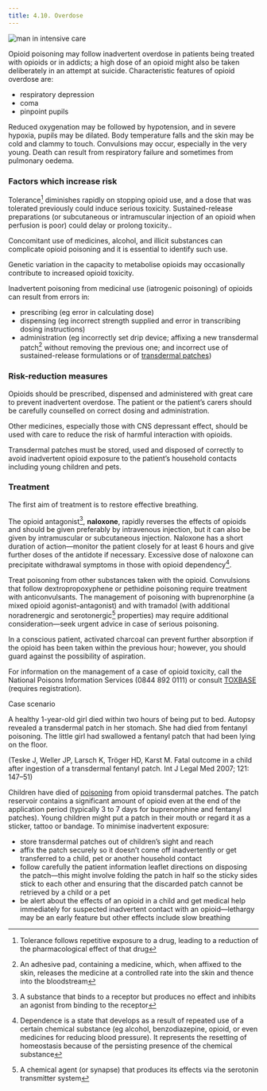 ```yaml
---
title: 4.10. Overdose
---
```



![man in intensive care](../../assets/con146659.jpg)

Opioid poisoning may follow inadvertent overdose in patients being treated with opioids or in addicts; a high dose of an opioid might also be taken deliberately in an attempt at suicide. Characteristic features of opioid overdose are:

* respiratory depression
* coma
* pinpoint pupils


Reduced oxygenation may be followed by hypotension, and in severe hypoxia, pupils may be dilated. Body temperature falls and the skin may be cold and clammy to touch. Convulsions may occur, especially in the very young. Death can result from respiratory failure and sometimes from pulmonary oedema.

### Factors which increase risk

Tolerance[^1] diminishes rapidly on stopping opioid use, and a dose that was tolerated previously could induce serious toxicity. Sustained-release preparations (or subcutaneous or intramuscular injection of an opioid when perfusion is poor) could delay or prolong toxicity..

Concomitant use of medicines, alcohol, and illicit substances can complicate opioid poisoning and it is essential to identify such use.

Genetic variation in the capacity to metabolise opioids may occasionally contribute to increased opioid toxicity.

Inadvertent poisoning from medicinal use (iatrogenic poisoning) of opioids can result from errors in:

* prescribing (eg error in calculating dose)
* dispensing (eg incorrect strength supplied and error in transcribing dosing instructions)
* administration (eg incorrectly set drip device; affixing a new transdermal patch[^2] without removing the previous one; and incorrect use of sustained-release formulations or of [transdermal patches](http://www.mhra.gov.uk/Safetyinformation/DrugSafetyUpdate/CON087796))
### Risk-reduction measures

Opioids should be prescribed, dispensed and administered with great care to prevent inadvertent overdose. The patient or the patient’s carers should be carefully counselled on correct dosing and administration.

Other medicines, especially those with CNS depressant effect, should be used with care to reduce the risk of harmful interaction with opioids.

Transdermal patches must be stored, used and disposed of correctly to avoid inadvertent opioid exposure to the patient’s household contacts including young children and pets.

### Treatment

The first aim of treatment is to restore effective breathing.

The opioid antagonist[^3], **naloxone**, rapidly reverses the effects of opioids and should be given preferably by intravenous injection, but it can also be given by intramuscular or subcutaneous injection. Naloxone has a short duration of action—monitor the patient closely for at least 6 hours and give further doses of the antidote if necessary. Excessive dose of naloxone can precipitate withdrawal symptoms in those with opioid dependency[^4].

Treat poisoning from other substances taken with the opioid. Convulsions that follow dextropropoxyphene or pethidine poisoning require treatment with anticonvulsants. The management of poisoning with buprenorphine (a mixed opioid agonist–antagonist) and with tramadol (with additional noradrenergic and serotonergic[^5] properties) may require additional consideration—seek urgent advice in case of serious poisoning.

In a conscious patient, activated charcoal can prevent further absorption if the opioid has been taken within the previous hour; however, you should guard against the possibility of aspiration.

For information on the management of a case of opioid toxicity, call the National Poisons Information Services (0844 892 0111) or consult [TOXBASE](http://www.toxbase.org/) (requires registration).

Case scenario

A healthy 1-year-old girl died within two hours of being put to bed. Autopsy revealed a transdermal patch in her stomach. She had died from fentanyl poisoning. The little girl had swallowed a fentanyl patch that had been lying on the floor.

(Teske J, Weller JP, Larsch K, Tröger HD, Karst M. Fatal outcome in a child after ingestion of a transdermal fentanyl patch. Int J Legal Med 2007; 121: 147–51)

Children have died of [poisoning](http://www.fda.gov/forconsumers/consumerupdates/ucm300803.htm) from opioid transdermal patches. The patch reservoir contains a significant amount of opioid even at the end of the application period (typically 3 to 7 days for buprenorphine and fentanyl patches). Young children might put a patch in their mouth or regard it as a sticker, tattoo or bandage. To minimise inadvertent exposure:

* store transdermal patches out of children’s sight and reach
* affix the patch securely so it doesn’t come off inadvertently or get transferred to a child, pet or another household contact
* follow carefully the patient information leaflet directions on disposing the patch—this might involve folding the patch in half so the sticky sides stick to each other and ensuring that the discarded patch cannot be retrieved by a child or a pet
* be alert about the effects of an opioid in a child and get medical help immediately for suspected inadvertent contact with an opioid—lethargy may be an early feature but other effects include slow breathing


[^1]: Tolerance follows repetitive exposure to a drug, leading to a reduction of the pharmacological effect of that drug


[^2]: An adhesive pad, containing a medicine, which, when affixed to the skin, releases the medicine at a controlled rate into the skin and thence into the bloodstream


[^3]: A substance that binds to a receptor but produces no effect and inhibits an agonist from binding to the receptor


[^4]: Dependence is a state that develops as a result of repeated use of a certain chemical substance (eg alcohol, benzodiazepine, opioid, or even medicines for reducing blood pressure). It represents the resetting of homeostasis because of the persisting presence of the chemical substance


[^5]: A chemical agent (or synapse) that produces its effects via the serotonin transmitter system
